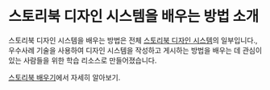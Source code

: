 
<Meta title="Introduction" />

# 스토리북 디자인 시스템을 배우는 방법 소개

스토리북 디자인 시스템을 배우는 방법은 전체 [스토리북 디자인 시스템](https://github.com/storybookjs/design-system/)의 일부입니다., 우수사례 기술을 사용하여 디자인 시스템을 작성하고 게시하는 방법을 배우는 데 관심이 있는 사람들을 위한 학습 리소스로 만들어졌습니다.

[스토리북 배우기](https://learnstorybook.com)에서 자세히 알아보기.
